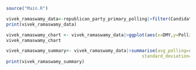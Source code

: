 ```r
source("Main.R")
```

```r
vivek_ramaswamy_data<-republican_party_primary_polling|>filter(Candidate=="Vivek Ramaswamy")|>mutate(Poll_Boundary=ifelse(State=="NULL","Nationwide",State))
print(vivek_ramaswamy_data)
```

```r
vivek_ramaswamy_chart <- vivek_ramaswamy_data|>ggplot(aes(x=DMY,y=Polling,color=Poll_Boundary))+geom_point(alpha=0.6)+geom_line()+scale_x_date(date_breaks="3 months")+labs(title="Vivek Ramaswamy",x="Date",y="Polling (%)")
vivek_ramaswamy_chart
```
```r
vivek_ramaswamy_summary<- vivek_ramaswamy_data|>summarise(avg_polling=round(mean(Polling,na.rm=TRUE),digits=2), weighted_avg_polling=round(sum(Sample_Size/sum(Sample_Size,na.rm=TRUE) * Polling,na.rm=TRUE),digits=2),
                                                    standard_deviation=round(sd(Polling,na.rm=TRUE),digits=2),maximum_polling=max(Polling),minimum_polling=min(Polling),median_polling=median(Polling))
print(vivek_ramaswamy_summary)
```

